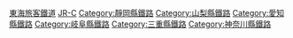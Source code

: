 [[Category:東海旅客鐵道|]]
[[Category:日本各公司鐵路線|JR-C]]
[[Category:靜岡縣鐵路|Category:靜岡縣鐵路]]
[[Category:山梨縣鐵路|Category:山梨縣鐵路]]
[[Category:愛知縣鐵路|Category:愛知縣鐵路]]
[[Category:岐阜縣鐵路|Category:岐阜縣鐵路]]
[[Category:三重縣鐵路|Category:三重縣鐵路]]
[[Category:神奈川縣鐵路|Category:神奈川縣鐵路]]